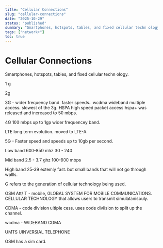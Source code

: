 ```yaml
---
title: "Cellular Connections"
slug: "cellular-connections"
date: "2025-10-29"
status: "published"
summary: "Smartphones, hotspots, tables, and fixed cellular techn ology."
tags: ["network+"]
toc: true
---
```


# Cellular Connections

Smartphones, hotspots, tables, and fixed cellular techn ology. 

1 g

2g

3G - wider frequency band. faster speeds.. wcdma wideband multiple access. slowest of the 3g. HSPA high speed packet access hspa+ was released and increased to 50 mbps. 

4G 100 mbps up to 1gp wider frequencey band. 

LTE long term evolution. moved to LTE-A 

5G - Faster speed and speeds up to 10gb per second. 

Low band 600-850 mhz 30 - 240 

Mid band 2.5 - 3.7 ghz 100-900 mbps 

High band 25-39 extemly fast. but small bands that will not go through wallls. 

G refers to the generation of cellular technology being used. 

GSM Att/ T - mobile, GLOBAL SYSTEM FOR MOBILE COMMUNICATIONS. CELLULAR TECHNOLOGY that allows users to transmit simulatanisouly. 

CDMA - code division ultiple cess. uses code diviision to split up the channel. 

wcdma - WIDEBAND CDMA 

UMTS UINVERSIAL TELEPHONE 

GSM has a sim card.